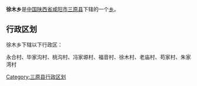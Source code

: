 {{中国乡级行政区
|行政区全称 = 徐木乡
|景观照片文件名 = 
|景观照片描述 = 
|汉语拼音 =
|其他语言 = 
|其他语言名称 = 
|位置图文件名 = 
|位置图描述 = 
|自定义图片=
|上级行政区 = [[陕西省|陕西省]][[咸阳市|咸阳市]][[三原县|三原县]]
|行政区类别 = [[乡级行政区|乡]]
|行政区划代码 = 
|行政区划 = 
|村委会 = 
|居委会 = 
|建置时间 = 
|领导职位 = 
|领导名称 = 
|政府驻地 = 
|毗邻 = 
|地理坐标 = 
|总面积 = 
|总人口 = 
|户籍人口 = 
|户籍人口年份 = 
|常住人口 = 
|常住人口年份 = 
|人口密度 = 
|GDP = 
|邮政编码 = 
|电话区号 = 
|官方网站 = 
|网站名称 = 
}}
'''徐木乡'''是[[中华人民共和国|中国]][[陕西省|陕西省]][[咸阳市|咸阳市]][[三原县|三原县]]下辖的一个[[乡级行政区|乡]]。

== 行政区划 ==
徐木乡下辖以下行政区：

永合村、毕家沟村、桃沟村、冯家塬村、福音村、徐木村、老庙村、苟家村、朱家湾村

{{陕西小作品}}
{{三原县行政区划}}

[[Category:三原县行政区划|Category:三原县行政区划]]